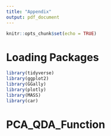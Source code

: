 ```yaml
---
title: "Appendix"
output: pdf_document
---
```


```r
knitr::opts_chunk$set(echo = TRUE)
```
# Loading Packages
```r
library(tidyverse)
library(ggplot2)
library(GGally)
library(plotly)
library(MASS)
library(car)
```

# PCA_QDA_Function
```r

```

